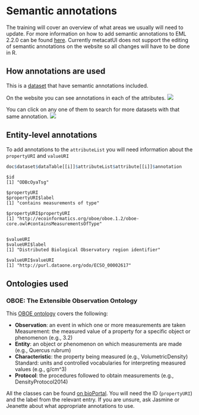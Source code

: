 # Semantic annotations

The training will cover an overview of what areas we usually will need to update. For more information on how to add semantic annotations to EML 2.2.0 can be found
 <a href = 'https://eml.ecoinformatics.org/semantic-annotation-primer.html'>here</a>. Currently metacatUI does not support the editing of semantic annotations on the website so all changes will have to be done in R.

## How annotations are used

This is a  <a href = 'https://arcticdata.io/catalog/view/doi%3A10.18739%2FA2KW57J9Q'>dataset</a> that have semantic annotations included.

On the website you can see annotations in each of the attributes.
![]("../images/anotations_web.png")

You can click on any one of them to search for more datasets with that same annotation.
![]("../images/anotations_web_use.png")

## Entity-level annotations

To add annotations to the `attributeList` you will need information about the `propertyURI` and `valueURI`
```r
doc$dataset$dataTable[[i]]$attributeList$attribute[[i]]$annotation
```
```
$id
[1] "ODBcOyaTsg"

$propertyURI
$propertyURI$label
[1] "contains measurements of type"

$propertyURI$propertyURI
[1] "http://ecoinformatics.org/oboe/oboe.1.2/oboe-core.owl#containsMeasurementsOfType"


$valueURI
$valueURI$label
[1] "Distributed Biological Observatory region identifier"

$valueURI$valueURI
[1] "http://purl.dataone.org/odo/ECSO_00002617"
```

## Ontologies used

### OBOE: The Extensible Observation Ontology

This <a href = 'https://github.com/NCEAS/oboe'>OBOE ontology</a> covers the following:

- **Observation**: an event in which one or more measurements are taken
Measurement: the measured value of a property for a specific object or phenomenon (e.g., 3.2)
- **Entity**: an object or phenomenon on which measurements are made (e.g., Quercus rubrum)
- **Characteristic**: the property being measured (e.g., VolumetricDensity)
Standard: units and controlled vocabularies for interpreting measured values (e.g., g/cm^3)
- **Protocol**: the procedures followed to obtain measurements (e.g., DensityProtocol2014)

All the classes can be found <a href = 'https://bioportal.bioontology.org/ontologies/OBOE/?p=classes'>on bioPortal</a>. You will need the ID (`propertyURI`) and the label from the relevant entry. If you are unsure, ask Jasmine or Jeanette about what appropriate annotations to use.

